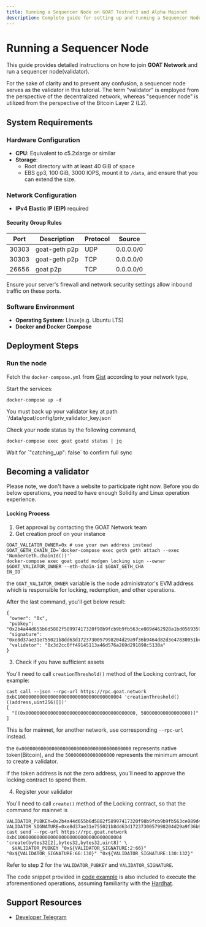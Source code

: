 ```yaml
---
title: Running a Sequencer Node on GOAT Testnet3 and Alpha Mainnet
description: Complete guide for setting up and running a Sequencer Node on GOAT Network
---
```



# Running a Sequencer Node

This guide provides detailed instructions on how to join **GOAT Network** and run a sequencer node(validator). 

<Callout type="info">
For the sake of clarity and to prevent any confusion, a sequencer node serves as the validator in this tutorial. The term "validator" is employed from the perspective of the decentralized network, whereas "sequencer node" is utilized from the perspective of the Bitcoin Layer 2 (L2).
</Callout>

## System Requirements

### Hardware Configuration

- **CPU**: Equivalent to c5.2xlarge or similar
- **Storage**:
  - Root directory with at least 40 GiB of space
  - EBS gp3, 100 GiB, 3000 IOPS, mount it to `/data`, and ensure that you can extend the size.

### Network Configuration

- **IPv4 Elastic IP (EIP)** required


#### Security Group Rules

| Port  | Description   | Protocol | Source    |
| ----- | ------------- | -------- | --------- |
| 30303 | goat-geth p2p | UDP      | 0.0.0.0/0 |
| 30303 | goat-geth p2p | TCP      | 0.0.0.0/0 |
| 26656 | goat p2p      | TCP      | 0.0.0.0/0 |

<Callout type="info">
  Ensure your server's firewall and network security settings allow inbound traffic on these ports.
</Callout>


### Software Environment

- **Operating System**: Linux(e.g. Ubuntu LTS)
- **Docker and Docker Compose**


## Deployment Steps

### Run the node

Fetch the `docker-compose.yml` from [Gist](https://github.com/GOATNetwork/goat/tree/main/docker) according to your network type,

Start the services:

```bash:pages/builders/sequencers/validator.mdx
docker-compose up -d
```

<Callout type="info">
 You must back up your validator key at path `/data/goat/config/priv_validator_key.json`
</Callout>

Check your node status by the following command,

```bash:pages/builders/sequencers/validator.mdx
docker-compose exec goat goatd status | jq
```

<Callout type="info">
  Wait for `"catching_up": false` to confirm full sync
</Callout>

## Becoming a validator

<Callout type="warning">
  Please note, we don't have a website to participate right now.
  Before you do below operations, you need to have enough Solidity and Linux operation experience.
</Callout>

#### Locking Process

1. Get approval by contacting the GOAT Network team
2. Get creation proof on your instance

```bash:pages/builders/sequencers/validator.mdx
GOAT_VALIATOR_OWNER=0x # use your own address instead
GOAT_GETH_CHAIN_ID=`docker-compose exec geth geth attach --exec 'Number(eth.chainId())'`
docker-compose exec goat goatd modgen locking sign --owner $GOAT_VALIATOR_OWNER --eth-chain-id $GOAT_GETH_CHA
IN_ID
```

the `GOAT_VALIATOR_OWNER` variable is the node administrator's EVM address which is responsible for locking, redemption, and other operations.

After the last command, you'll get below result:

```json:pages/builders/sequencers/validator.mdx
{
 "owner": "0x",
 "pubkey": "0x2b4a44d655b6d5882f58997417320f98b9fcb9b9fb563ce089d462928a1bd0569359880e97221e5a8a1a5c1b4f012e61f4f75fc0937189600671532bcdb7cf0e",
 "signature": "0xe8d37ae31e755021b8dd63d1723730057998204d29a9f36b9464d82d3e47830051bca27cae8dd0ecd23e724ed74b031d0e14d1be3b9995f5a984dba947b2c3ee00",
 "validator": "0x3d2cc0ff49145113a46d576a269d291898c5138a"
}
```

3. Check if you have sufficient assets

You'll need to call `creationThreshold()` method of the Locking contract, for example:

```bash:pages/builders/sequencers/validator.mdx
cast call --json --rpc-url https://rpc.goat.network 0xbC10000000000000000000000000000000000004 'creationThreshold()((address,uint256)[])'
[
  "[(0x0000000000000000000000000000000000000000, 500000000000000000)]"
]
```

This is for mainnet, for another network, use corresponding `--rpc-url` instead.

the `0x0000000000000000000000000000000000000000` represents native token(Bitcoin), and the `500000000000000000` represents the minimum amount to create a validator.

if the token address is not the zero address, you'll need to approve the locking contract to spend them.

4. Register your validator

You'll need to call `create()` method of the Locking contract, so that the command for mainnet is

```bash:pages/builders/sequencers/validator.mdx
VALIDATOR_PUBKEY=0x2b4a44d655b6d5882f58997417320f98b9fcb9b9fb563ce089d462928a1bd0569359880e97221e5a8a1a5c1b4f012e61f4f75fc0937189600671532bcdb7cf0e
VALIDATOR_SIGNATURE=0xe8d37ae31e755021b8dd63d1723730057998204d29a9f36b9464d82d3e47830051bca27cae8dd0ecd23e724ed74b031d0e14d1be3b9995f5a984dba947b2c3ee00
cast send --rpc-url https://rpc.goat.network 0xbC10000000000000000000000000000000000004 'create(bytes32[2],bytes32,bytes32,uint8)' \
  $VALIDATOR_PUBKEY "0x${VALIDATOR_SIGNATURE:2:66}" "0x${VALIDATOR_SIGNATURE:66:130}" "0x${VALIDATOR_SIGNATURE:130:132}"
```

Refer to step 2 for the `VALIDATOR_PUBKEY` and `VALIDATOR_SIGNATURE`.

The code snippet provided in [code example](https://github.com/GOATNetwork/goat-contracts/blob/main/task/lock.ts) is also included to execute the aforementioned operations, assuming familiarity with the [Hardhat](https://hardhat.org/).

## Support Resources

- [Developer Telegram](https://t.me/+He2b1t9Bh2ZiMzZh)